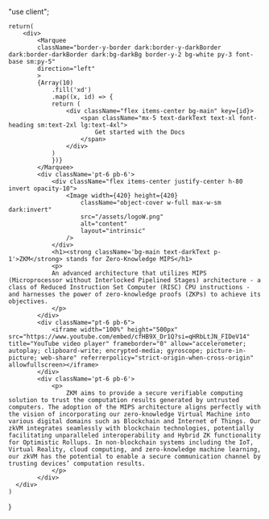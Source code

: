 "use client";




    return(
        <div>
            <Marquee
            className="border-y-border dark:border-y-darkBorder dark:border-darkBorder dark:bg-darkBg border-y-2 bg-white py-3 font-base sm:py-5"
            direction="left"
            >
            {Array(10)
                .fill('xd')
                .map((x, id) => {
                return (
                    <div className="flex items-center bg-main" key={id}>
                        <span className="mx-5 text-darkText text-xl font-heading sm:text-2xl lg:text-4xl">
                            Get started with the Docs
                        </span>
                    </div>
                )
                })}
            </Marquee>
            <div className='pt-6 pb-6'>
                <div className="flex items-center justify-center h-80 invert opacity-10">
                    <Image width={420} height={420}
                        className="object-cover w-full max-w-sm dark:invert"
                        src="/assets/logoW.png"
                        alt="content"
                        layout="intrinsic"
                    />
                </div>
                <h1><strong className='bg-main text-darkText p-1'>ZKM</strong> stands for Zero-Knowledge MIPS</h1>
                <p>
                An advanced architecture that utilizes MIPS (Microprocessor without Interlocked Pipelined Stages) architecture - a class of Reduced Instruction Set Computer (RISC) CPU instructions - and harnesses the power of zero-knowledge proofs (ZKPs) to achieve its objectives.
                </p>
            </div>
            <div className="pt-6 pb-6">
                <iframe width="100%" height="500px" src="https://www.youtube.com/embed/cfHB9X_Dr1Q?si=qHRbLtJN_FIDeV14" title="YouTube video player" frameborder="0" allow="accelerometer; autoplay; clipboard-write; encrypted-media; gyroscope; picture-in-picture; web-share" referrerpolicy="strict-origin-when-cross-origin" allowfullscreen></iframe>
            </div>
            <div className='pt-6 pb-6'>
                <p>
                    ZKM aims to provide a secure verifiable computing solution to trust the computation results generated by untrusted computers. The adoption of the MIPS architecture aligns perfectly with the vision of incorporating our zero-knowledge Virtual Machine into various digital domains such as Blockchain and Internet of Things. Our zkVM integrates seamlessly with blockchain technologies, potentially facilitating unparalleled interoperability and Hybrid ZK functionality for Optimistic Rollups. In non-blockchain systems including the IoT, Virtual Reality, cloud computing, and zero-knowledge machine learning, our zkVM has the potential to enable a secure communication channel by trusting devices’ computation results.
                </p>
            </div>
      </div>
    )
}
